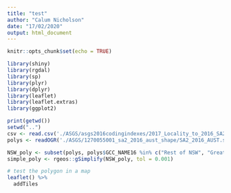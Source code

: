 ---
title: "test"
author: "Calum Nicholson"
date: "17/02/2020"
output: html_document
---

```{r setup, include=FALSE}
knitr::opts_chunk$set(echo = TRUE)

library(shiny)
library(rgdal)
library(sp)
library(plyr)
library(dplyr)
library(leaflet)
library(leaflet.extras)
library(ggplot2)
```



```{r}
print(getwd())
setwd("..")
csv <- read.csv('./ASGS/asgs2016codingindexes/2017_Locality_to_2016_SA2_Coding_Index.csv')
polys <- readOGR('./ASGS/1270055001_sa2_2016_aust_shape/SA2_2016_AUST.shp')

```

```{r}

NSW_poly <- subset(polys, polys$GCC_NAME16 %in% c("Rest of NSW", "Greater Sydney"))
simple_poly <- rgeos::gSimplify(NSW_poly, tol = 0.001)

```

```{r}

# test the polygon in a map
leaflet() %>%
  addTiles

```

```{r}



```